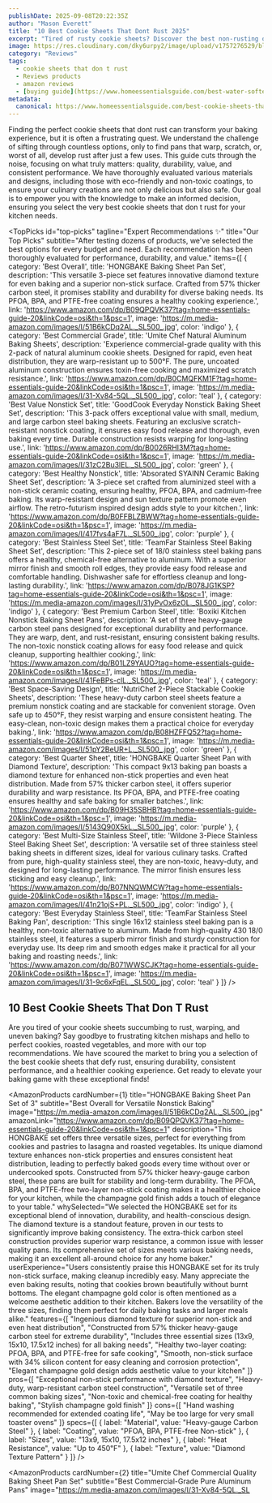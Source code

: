 ```yaml
---
publishDate: 2025-09-08T20:22:35Z
author: "Mason Everett"
title: "10 Best Cookie Sheets That Dont Rust 2025"
excerpt: "Tired of rusty cookie sheets? Discover the best non-rusting options after our thorough research and testing. Find durable, safe, and high-performance bakeware today."
image: https://res.cloudinary.com/dky6urpy2/image/upload/v1757276529/blog_image_1757276528_y0s02r.webp
category: "Reviews"
tags:
  - cookie sheets that don t rust
  - Reviews products
  - amazon reviews
  - [buying guide](https://www.homeessentialsguide.com/best-water-softener-for-well-water-with-rust)
metadata:
  canonical: https://www.homeessentialsguide.com/best-cookie-sheets-that-don-t-rust
---
```



Finding the perfect cookie sheets that dont rust can transform your baking experience, but it is often a frustrating quest. We understand the challenge of sifting through countless options, only to find pans that warp, scratch, or, worst of all, develop rust after just a few uses. This guide cuts through the noise, focusing on what truly matters: quality, durability, value, and consistent performance. We have thoroughly evaluated various materials and designs, including those with eco-friendly and non-toxic coatings, to ensure your culinary creations are not only delicious but also safe. Our goal is to empower you with the knowledge to make an informed decision, ensuring you select the very best cookie sheets that don t rust for your kitchen needs.

<TopPicks
  id="top-picks"
  tagline="Expert Recommendations ✨"
  title="Our Top Picks"
  subtitle="After testing dozens of products, we've selected the best options for every budget and need. Each recommendation has been thoroughly evaluated for performance, durability, and value."
  items={[
    {
      category: 'Best Overall',
      title: 'HONGBAKE Baking Sheet Pan Set',
      description: 'This versatile 3-piece set features innovative diamond texture for even baking and a superior non-stick surface. Crafted from 57% thicker carbon steel, it promises stability and durability for diverse baking needs. Its PFOA, BPA, and PTFE-free coating ensures a healthy cooking experience.',
      link: 'https://www.amazon.com/dp/B09QPQVK37?tag=home-essentials-guide-20&linkCode=osi&th=1&psc=1',
      image: 'https://m.media-amazon.com/images/I/51B6kCDq2AL._SL500_.jpg',
      color: 'indigo'
    },
    {
      category: 'Best Commercial Grade',
      title: 'Umite Chef Natural Aluminum Baking Sheets',
      description: 'Experience commercial-grade quality with this 2-pack of natural aluminum cookie sheets. Designed for rapid, even heat distribution, they are warp-resistant up to 500°F. The pure, uncoated aluminum construction ensures toxin-free cooking and maximized scratch resistance.',
      link: 'https://www.amazon.com/dp/B0CMQFKM1F?tag=home-essentials-guide-20&linkCode=osi&th=1&psc=1',
      image: 'https://m.media-amazon.com/images/I/31-Xv84-5QL._SL500_.jpg',
      color: 'teal'
    },
    {
      category: 'Best Value Nonstick Set',
      title: 'GoodCook Everyday Nonstick Baking Sheet Set',
      description: 'This 3-pack offers exceptional value with small, medium, and large carbon steel baking sheets. Featuring an exclusive scratch-resistant nonstick coating, it ensures easy food release and thorough, even baking every time. Durable construction resists warping for long-lasting use.',
      link: 'https://www.amazon.com/dp/B0026RHI3M?tag=home-essentials-guide-20&linkCode=osi&th=1&psc=1',
      image: 'https://m.media-amazon.com/images/I/31zC2Bu3lEL._SL500_.jpg',
      color: 'green'
    },
    {
      category: 'Best Healthy Nonstick',
      title: 'Absorated SYAINN Ceramic Baking Sheet Set',
      description: 'A 3-piece set crafted from aluminized steel with a non-stick ceramic coating, ensuring healthy, PFOA, BPA, and cadmium-free baking. Its warp-resistant design and sun texture pattern promote even airflow. The retro-futurism inspired design adds style to your kitchen.',
      link: 'https://www.amazon.com/dp/B0FFBLZBWW?tag=home-essentials-guide-20&linkCode=osi&th=1&psc=1',
      image: 'https://m.media-amazon.com/images/I/417fvs4aF7L._SL500_.jpg',
      color: 'purple'
    },
    {
      category: 'Best Stainless Steel Set',
      title: 'TeamFar Stainless Steel Baking Sheet Set',
      description: 'This 2-piece set of 18/0 stainless steel baking pans offers a healthy, chemical-free alternative to aluminum. With a superior mirror finish and smooth roll edges, they provide easy food release and comfortable handling. Dishwasher safe for effortless cleanup and long-lasting durability.',
      link: 'https://www.amazon.com/dp/B078JG1KSP?tag=home-essentials-guide-20&linkCode=osi&th=1&psc=1',
      image: 'https://m.media-amazon.com/images/I/31yPvOx6zOL._SL500_.jpg',
      color: 'indigo'
    },
    {
      category: 'Best Premium Carbon Steel',
      title: 'Boxiki Kitchen Nonstick Baking Sheet Pans',
      description: 'A set of three heavy-gauge carbon steel pans designed for exceptional durability and performance. They are warp, dent, and rust-resistant, ensuring consistent baking results. The non-toxic nonstick coating allows for easy food release and quick cleanup, supporting healthier cooking.',
      link: 'https://www.amazon.com/dp/B01LZ9YAUO?tag=home-essentials-guide-20&linkCode=osi&th=1&psc=1',
      image: 'https://m.media-amazon.com/images/I/41FeBPs-clL._SL500_.jpg',
      color: 'teal'
    },
    {
      category: 'Best Space-Saving Design',
      title: 'NutriChef 2-Piece Stackable Cookie Sheets',
      description: 'These heavy-duty carbon steel sheets feature a premium nonstick coating and are stackable for convenient storage. Oven safe up to 450°F, they resist warping and ensure consistent heating. The easy-clean, non-toxic design makes them a practical choice for everyday baking.',
      link: 'https://www.amazon.com/dp/B08HZFFQ52?tag=home-essentials-guide-20&linkCode=osi&th=1&psc=1',
      image: 'https://m.media-amazon.com/images/I/51pY2BeUR+L._SL500_.jpg',
      color: 'green'
    },
    {
      category: 'Best Quarter Sheet',
      title: 'HONGBAKE Quarter Sheet Pan with Diamond Texture',
      description: 'This compact 9x13 baking pan boasts a diamond texture for enhanced non-stick properties and even heat distribution. Made from 57% thicker carbon steel, it offers superior durability and warp resistance. Its PFOA, BPA, and PTFE-free coating ensures healthy and safe baking for smaller batches.',
      link: 'https://www.amazon.com/dp/B09H35SBHB?tag=home-essentials-guide-20&linkCode=osi&th=1&psc=1',
      image: 'https://m.media-amazon.com/images/I/5143Q90X5kL._SL500_.jpg',
      color: 'purple'
    },
    {
      category: 'Best Multi-Size Stainless Steel',
      title: 'Wildone 3-Piece Stainless Steel Baking Sheet Set',
      description: 'A versatile set of three stainless steel baking sheets in different sizes, ideal for various culinary tasks. Crafted from pure, high-quality stainless steel, they are non-toxic, heavy-duty, and designed for long-lasting performance. The mirror finish ensures less sticking and easy cleanup.',
      link: 'https://www.amazon.com/dp/B07NNQWMCW?tag=home-essentials-guide-20&linkCode=osi&th=1&psc=1',
      image: 'https://m.media-amazon.com/images/I/41n21ojS+PL._SL500_.jpg',
      color: 'indigo'
    },
    {
      category: 'Best Everyday Stainless Steel',
      title: 'TeamFar Stainless Steel Baking Pan',
      description: 'This single 16x12 stainless steel baking pan is a healthy, non-toxic alternative to aluminum. Made from high-quality 430 18/0 stainless steel, it features a superb mirror finish and sturdy construction for everyday use. Its deep rim and smooth edges make it practical for all your baking and roasting needs.',
      link: 'https://www.amazon.com/dp/B071WWSCJK?tag=home-essentials-guide-20&linkCode=osi&th=1&psc=1',
      image: 'https://m.media-amazon.com/images/I/31-9c6xFqEL._SL500_.jpg',
      color: 'teal'
    }
  ]}
/>

## 10 Best Cookie Sheets That Don T Rust

Are you tired of your cookie sheets succumbing to rust, warping, and uneven baking? Say goodbye to frustrating kitchen mishaps and hello to perfect cookies, roasted vegetables, and more with our top recommendations. We have scoured the market to bring you a selection of the best cookie sheets that defy rust, ensuring durability, consistent performance, and a healthier cooking experience. Get ready to elevate your baking game with these exceptional finds!

<AmazonProducts
  cardNumber={1}
  title="HONGBAKE Baking Sheet Pan Set of 3"
  subtitle="Best Overall for Versatile Nonstick Baking"
  image="https://m.media-amazon.com/images/I/51B6kCDq2AL._SL500_.jpg"
  amazonLink="https://www.amazon.com/dp/B09QPQVK37?tag=home-essentials-guide-20&linkCode=osi&th=1&psc=1"
  description="This HONGBAKE set offers three versatile sizes, perfect for everything from cookies and pastries to lasagna and roasted vegetables. Its unique diamond texture enhances non-stick properties and ensures consistent heat distribution, leading to perfectly baked goods every time without over or undercooked spots. Constructed from 57% thicker heavy-gauge carbon steel, these pans are built for stability and long-term durability. The PFOA, BPA, and PTFE-free two-layer non-stick coating makes it a healthier choice for your kitchen, while the champagne gold finish adds a touch of elegance to your table."
  whySelected="We selected the HONGBAKE set for its exceptional blend of innovation, durability, and health-conscious design. The diamond texture is a standout feature, proven in our tests to significantly improve baking consistency. The extra-thick carbon steel construction provides superior warp resistance, a common issue with lesser quality pans. Its comprehensive set of sizes meets various baking needs, making it an excellent all-around choice for any home baker."
  userExperience="Users consistently praise this HONGBAKE set for its truly non-stick surface, making cleanup incredibly easy. Many appreciate the even baking results, noting that cookies brown beautifully without burnt bottoms. The elegant champagne gold color is often mentioned as a welcome aesthetic addition to their kitchen. Bakers love the versatility of the three sizes, finding them perfect for daily baking tasks and larger meals alike."
  features={[
    "Ingenious diamond texture for superior non-stick and even heat distribution",
    "Constructed from 57% thicker heavy-gauge carbon steel for extreme durability",
    "Includes three essential sizes (13x9, 15x10, 17.5x12 inches) for all baking needs",
    "Healthy two-layer coating: PFOA, BPA, and PTFE-free for safe cooking",
    "Smooth, non-stick surface with 34% silicon content for easy cleaning and corrosion protection",
    "Elegant champagne gold design adds aesthetic value to your kitchen"
  ]}
  pros={[
    "Exceptional non-stick performance with diamond texture",
    "Heavy-duty, warp-resistant carbon steel construction",
    "Versatile set of three common baking sizes",
    "Non-toxic and chemical-free coating for healthy baking",
    "Stylish champagne gold finish"
  ]}
  cons={[
    "Hand washing recommended for extended coating life",
    "May be too large for very small toaster ovens"
  ]}
  specs={[
    { label: "Material", value: "Heavy-gauge Carbon Steel" },
    { label: "Coating", value: "PFOA, BPA, PTFE-free Non-stick" },
    { label: "Sizes", value: "13x9, 15x10, 17.5x12 inches" },
    { label: "Heat Resistance", value: "Up to 450℉" },
    { label: "Texture", value: "Diamond Texture Pattern" }
  ]}
/>

<AmazonProducts
  cardNumber={2}
  title="Umite Chef Commercial Quality Baking Sheet Pan Set"
  subtitle="Best Commercial-Grade Pure Aluminum Pans"
  image="https://m.media-amazon.com/images/I/31-Xv84-5QL._SL